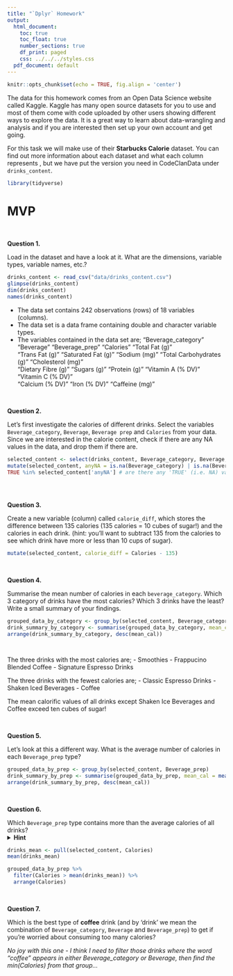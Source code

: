 ```yaml
---
title: "`Dplyr` Homework"
output:
  html_document:
    toc: true
    toc_float: true
    number_sections: true
    df_print: paged
    css: ../../../styles.css
  pdf_document: default
---
```



```r
knitr::opts_chunk$set(echo = TRUE, fig.align = 'center')
```


The data for this homework comes from an Open Data Science website called Kaggle. Kaggle has many open source datasets for you to use and most of them come with code uploaded by other users showing different ways to explore the data. It is a great way to learn about data-wrangling and analysis and if you are interested then set up your own account and get going. 

For this task we will make use of their **Starbucks Calorie** dataset. You can find out more information about each dataset and what each column represents \href{https://www.kaggle.com/starbucks/starbucks-menu}{https://www.kaggle.com/starbucks/starbucks-menu}, but we have put the version you need in CodeClanData under `drinks_content`. 


```r
library(tidyverse)
```

# MVP

<br>

**Question 1.**

Load in the dataset and have a look at it. What are the dimensions, variable types, variable names, etc.?

```r
drinks_content <- read_csv("data/drinks_content.csv")
glimpse(drinks_content)
dim(drinks_content)
names(drinks_content)


```

 - The data set contains 242 observations (rows) of 18 variables (columns).
 - The data set is a data frame containing double and character variable types.
 - The variables contained in the data set are;
 "Beverage_category"       "Beverage"                "Beverage_prep"           "Calories"                "Total Fat (g)"          
 "Trans Fat (g)"           "Saturated Fat (g)"       "Sodium (mg)"             "Total Carbohydrates (g)" "Cholesterol (mg)"       
 "Dietary Fibre (g)"       "Sugars (g)"              "Protein (g)"             "Vitamin A (% DV)"        "Vitamin C (% DV)"       
 "Calcium (% DV)"          "Iron (% DV)"             "Caffeine (mg)"     

<br>

**Question 2.**

Let's first investigate the calories of different drinks. Select the variables `Beverage_category`, `Beverage`, `Beverage prep` and `Calories` from your data. Since we are interested in the calorie content, check if there are any NA values in the data, and drop them if there are.   

```r
selected_content <- select(drinks_content, Beverage_category, Beverage, Beverage_prep, Calories) %>% 
mutate(selected_content, anyNA = is.na(Beverage_category) | is.na(Beverage) | is.na(Beverage_prep) | is.na(Calories)) # New column "anyNA" to determine if any values in the chosen columns are 'NA'
TRUE %in% selected_content['anyNA'] # are there any 'TRUE' (i.e. NA) values in the anyNA column?  The answer is 'FALSE', so there are no NAs.



```


<br>


**Question 3.**

Create a new variable (column) called `calorie_diff`, which stores the difference between 135 calories (135 calories = 10 cubes of sugar!) and the calories in each drink.
(hint: you'll want to subtract 135 from the calories to see which drink have more or less than 10 cups of sugar).

```r

mutate(selected_content, calorie_diff = Calories - 135)


```



<br>


**Question 4.**

Summarise the mean number of calories in each `beverage_category`.  Which 3 category of drinks have the most calories? Which 3 drinks have the least? Write a small summary of your findings.  


```r


grouped_data_by_category <- group_by(selected_content, Beverage_category)
drink_summary_by_category <- summarise(grouped_data_by_category, mean_cal = mean(Calories)) 
arrange(drink_summary_by_category, desc(mean_cal))




```

The three drinks with the most calories are;
  - Smoothies
  - Frappucino Blended Coffee
  - Signature Espresso Drinks
  
  
The three drinks with the fewest calories are;
  - Classic Espresso Drinks
  - Shaken Iced Beverages
  - Coffee
  
The mean calorific values of all drinks except Shaken Ice Beverages and Coffee exceed ten cubes of sugar!
   
<br>


**Question 5.**

Let's look at this a different way. What is the average number of calories in each `Beverage_prep` type?  

```r

grouped_data_by_prep <- group_by(selected_content, Beverage_prep)
drink_summary_by_prep <- summarise(grouped_data_by_prep, mean_cal = mean(Calories)) 
arrange(drink_summary_by_prep, desc(mean_cal))

```


<br>

**Question 6.**

Which `Beverage_prep` type contains more than the average calories of all drinks?   
<details>
<summary>**Hint**</summary>: to answer this, you'll have to first figure out what the average calories across all drinks are, and then use that as a filter for the grouped `Beverage_prep` data.
</details>

```r

drinks_mean <- pull(selected_content, Calories)
mean(drinks_mean)

grouped_data_by_prep %>% 
  filter(Calories > mean(drinks_mean)) %>% 
  arrange(Calories)

```



<br>

**Question 7.**

Which is the best type of **coffee** drink (and by 'drink' we mean the combination of `Beverage_category`, `Beverage` and `Beverage_prep`) to get if you're worried about consuming too many calories? 


*No joy with this one - I think I need to filter those drinks where the word "coffee" appears in either Beverage_category or Beverage, then find the min(Calories) from that group...*

```r






```





<br>








